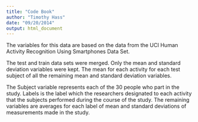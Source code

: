 ```yaml
---
title: "Code Book"
author: "Timothy Hass"
date: "09/20/2014"
output: html_document
---
```


The variables for this data are based on the data from the UCI Human Activity Recognition Using Smartphones Data Set.

The test and train data sets were merged.  Only the mean and standard deviation variables were kept.  The mean for each activity for each test subject of all the remaining mean and standard deviation variables.

The Subject variable represents each of the 30 people who part in the study.  Labels is the label which the researchers designated to each activity that the subjects performed during the course of the study.  The remaining variables are averages for each label of mean and standard deviations of measurements made in the study.